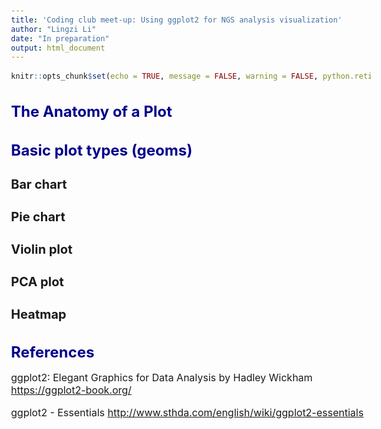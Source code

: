 ```yaml
---
title: 'Coding club meet-up: Using ggplot2 for NGS analysis visualization'
author: "Lingzi Li"
date: "In preparation"
output: html_document
---
```

<style type="text/css">

body{ /* Normal  */
      font-size: 16px;
  }
td {  /* Table  */
  font-size: 12px;
}
h1.title {
  font-size: 28px;
}
h1 { /* Header 1 */
  font-size: 24px;
  color: DarkBlue;
}
h2 { /* Header 2 */
    font-size: 20px;
}
h3 { /* Header 3 */
    font-size: 18px;
}
code.r{ /* Code block */
    font-size: 12px;
}
pre { /* Code block - determines code spacing between lines */
    font-size: 14px;
}
</style>

```r
knitr::opts_chunk$set(echo = TRUE, message = FALSE, warning = FALSE, python.reticulate = FALSE)
```

# The Anatomy of a Plot

# Basic plot types (geoms)

## Bar chart

## Pie chart

## Violin plot

## PCA plot

## Heatmap

# References

ggplot2: Elegant Graphics for Data Analysis by Hadley Wickham <https://ggplot2-book.org/>

ggplot2 - Essentials <http://www.sthda.com/english/wiki/ggplot2-essentials>
